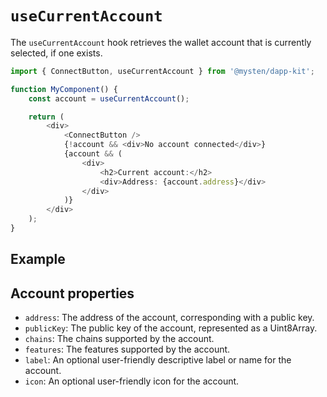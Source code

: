 
# `useCurrentAccount`

The `useCurrentAccount` hook retrieves the wallet account that is currently selected, if one exists.

```ts
import { ConnectButton, useCurrentAccount } from '@mysten/dapp-kit';

function MyComponent() {
	const account = useCurrentAccount();

	return (
		<div>
			<ConnectButton />
			{!account && <div>No account connected</div>}
			{account && (
				<div>
					<h2>Current account:</h2>
					<div>Address: {account.address}</div>
				</div>
			)}
		</div>
	);
}
```

## Example

<UseCurrentAccountExample />

## Account properties

- `address`: The address of the account, corresponding with a public key.
- `publicKey`: The public key of the account, represented as a Uint8Array.
- `chains`: The chains supported by the account.
- `features`: The features supported by the account.
- `label`: An optional user-friendly descriptive label or name for the account.
- `icon`: An optional user-friendly icon for the account.
